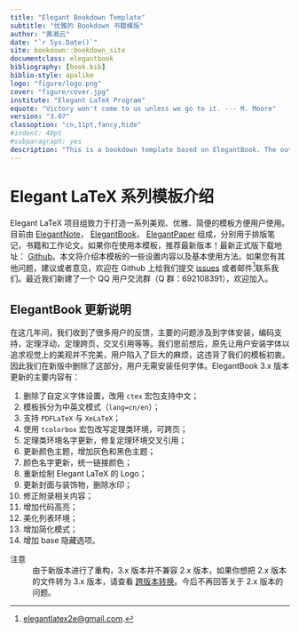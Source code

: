 ```yaml
--- 
title: "Elegant Bookdown Template"
subtitle: "优雅的 Bookdown 书籍模版"
author: "黄湘云"
date: "`r Sys.Date()`"
site: bookdown::bookdown_site
documentclass: elegantbook
bibliography: [book.bib]
biblio-style: apalike
logo: "figure/logo.png"
cover: "figure/cover.jpg"
institute: "Elegant LaTeX Program"
equote: "Victory won't come to us unless we go to it. --- M. Moore"
version: "3.07"
classoption: "cn,11pt,fancy,hide"
#indent: 40pt
#subparagraph: yes
description: "This is a bookdown template based on ElegantBook. The output format for this template is bookdown::gitbook and bookdown::pdf_book."
---
```


\mainmatter

\hypersetup{pageanchor=true}

# Elegant LaTeX 系列模板介绍

Elegant LaTeX 项目组致力于打造一系列美观、优雅、简便的模板方便用户使用。目前由 [ElegantNote](https://github.com/ElegantLaTeX/ElegantNote)， [ElegantBook](https://github.com/ElegantLaTeX/ElegantBook)， [ElegantPaper](https://github.com/ElegantLaTeX/ElegantPaper) 组成，分别用于排版笔记，书籍和工作论文。如果你在使用本模板，推荐最新版本！最新正式版下载地址： [Github](https://github.com/ElegantLaTeX/ElegantBook/releases)。本文将介绍本模板的一些设置内容以及基本使用方法。如果您有其他问题，建议或者意见，欢迎在 Github 上给我们提交 [issues](https://github.com/ElegantLaTeX/ElegantBook/issues) 或者邮件^[<elegantlatex2e@gmail.com>.]联系我们。最近我们新建了一个 QQ 用户交流群（Q 群：692108391），欢迎加入。

## ElegantBook 更新说明

在这几年间，我们收到了很多用户的反馈，主要的问题涉及到字体安装，编码支持，定理浮动，定理跨页，交叉引用等等。我们思前想后，原先让用户安装字体以追求视觉上的美观并不完美，用户陷入了巨大的麻烦，这违背了我们的模板初衷。因此我们在新版中删除了这部分，用户无需安装任何字体。ElegantBook 3.x 版本更新的主要内容有：

1. 删除了自定义字体设置，改用 `ctex` 宏包支持中文；
1. 模板拆分为中英文模式（`lang=cn/en`）；
1. 支持 `PDFLaTeX` 与 `XeLaTeX`；
1. 使用 `tcolorbox` 宏包改写定理类环境，可跨页；
1. 定理类环境名字更新，修复定理环境交叉引用；
1. 更新颜色主题，增加灰色和黑色主题；
1. 颜色名字更新，统一链接颜色；
1. 重新绘制 Elegant LaTeX 的 Logo；
1. 更新封面与装饰物，删除水印；
1. 修正附录相关内容；
1. 增加代码高亮；
1. 美化列表环境；
1. 增加简化模式；
1. 增加 base 隐藏选项。

注意
:  由于新版本进行了重构，3.x 版本并不兼容 2.x 版本，如果你想把 2.x 版本的文件转为 3.x 版本，请查看 [跨版本转换](https://github.com/ElegantLaTeX/ElegantBook/wiki/convert)。今后不再回答关于 2.x 版本的问题。
